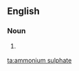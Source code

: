 ==English==

===Noun===
{{en-noun|-}}

# {{context|British|lang=en}} {{alternative spelling of|ammonium sulfate|lang=en}}

[[ta:ammonium sulphate]]